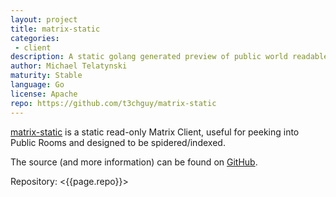 ```yaml
---
layout: project
title: matrix-static
categories: 
 - client
description: A static golang generated preview of public world readable Matrix rooms
author: Michael Telatynski
maturity: Stable
language: Go
license: Apache
repo: https://github.com/t3chguy/matrix-static
---
```


[matrix-static](https://view.matrix.org) is a static read-only Matrix Client, useful for peeking into Public Rooms and designed to be spidered/indexed.

The source (and more information) can be found on [GitHub](https://github.com/t3chguy/matrix-static).

Repository: <{{page.repo}}>
